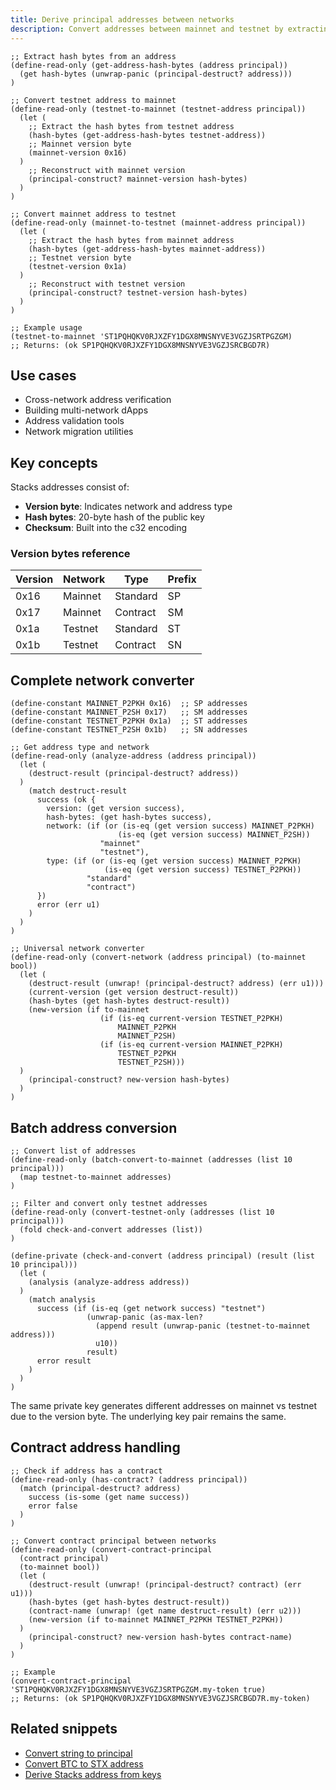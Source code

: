 ```yaml
---
title: Derive principal addresses between networks
description: Convert addresses between mainnet and testnet by extracting and reconstructing with different version bytes
---
```


```clarity
;; Extract hash bytes from an address
(define-read-only (get-address-hash-bytes (address principal))
  (get hash-bytes (unwrap-panic (principal-destruct? address)))
)

;; Convert testnet address to mainnet
(define-read-only (testnet-to-mainnet (testnet-address principal))
  (let (
    ;; Extract the hash bytes from testnet address
    (hash-bytes (get-address-hash-bytes testnet-address))
    ;; Mainnet version byte
    (mainnet-version 0x16)
  )
    ;; Reconstruct with mainnet version
    (principal-construct? mainnet-version hash-bytes)
  )
)

;; Convert mainnet address to testnet
(define-read-only (mainnet-to-testnet (mainnet-address principal))
  (let (
    ;; Extract the hash bytes from mainnet address
    (hash-bytes (get-address-hash-bytes mainnet-address))
    ;; Testnet version byte
    (testnet-version 0x1a)
  )
    ;; Reconstruct with testnet version
    (principal-construct? testnet-version hash-bytes)
  )
)

;; Example usage
(testnet-to-mainnet 'ST1PQHQKV0RJXZFY1DGX8MNSNYVE3VGZJSRTPGZGM)
;; Returns: (ok SP1PQHQKV0RJXZFY1DGX8MNSNYVE3VGZJSRCBGD7R)
```

## Use cases

- Cross-network address verification
- Building multi-network dApps
- Address validation tools
- Network migration utilities

## Key concepts

Stacks addresses consist of:

- **Version byte**: Indicates network and address type
- **Hash bytes**: 20-byte hash of the public key
- **Checksum**: Built into the c32 encoding

### Version bytes reference

| Version | Network | Type | Prefix |
|---------|---------|------|--------|
| 0x16 | Mainnet | Standard | SP |
| 0x17 | Mainnet | Contract | SM |
| 0x1a | Testnet | Standard | ST |
| 0x1b | Testnet | Contract | SN |

## Complete network converter

```clarity
(define-constant MAINNET_P2PKH 0x16)  ;; SP addresses
(define-constant MAINNET_P2SH 0x17)   ;; SM addresses  
(define-constant TESTNET_P2PKH 0x1a)  ;; ST addresses
(define-constant TESTNET_P2SH 0x1b)   ;; SN addresses

;; Get address type and network
(define-read-only (analyze-address (address principal))
  (let (
    (destruct-result (principal-destruct? address))
  )
    (match destruct-result
      success (ok {
        version: (get version success),
        hash-bytes: (get hash-bytes success),
        network: (if (or (is-eq (get version success) MAINNET_P2PKH)
                        (is-eq (get version success) MAINNET_P2SH))
                    "mainnet"
                    "testnet"),
        type: (if (or (is-eq (get version success) MAINNET_P2PKH)
                     (is-eq (get version success) TESTNET_P2PKH))
                 "standard"
                 "contract")
      })
      error (err u1)
    )
  )
)

;; Universal network converter
(define-read-only (convert-network (address principal) (to-mainnet bool))
  (let (
    (destruct-result (unwrap! (principal-destruct? address) (err u1)))
    (current-version (get version destruct-result))
    (hash-bytes (get hash-bytes destruct-result))
    (new-version (if to-mainnet
                    (if (is-eq current-version TESTNET_P2PKH)
                        MAINNET_P2PKH
                        MAINNET_P2SH)
                    (if (is-eq current-version MAINNET_P2PKH)
                        TESTNET_P2PKH
                        TESTNET_P2SH)))
  )
    (principal-construct? new-version hash-bytes)
  )
)
```

## Batch address conversion

```clarity
;; Convert list of addresses
(define-read-only (batch-convert-to-mainnet (addresses (list 10 principal)))
  (map testnet-to-mainnet addresses)
)

;; Filter and convert only testnet addresses
(define-read-only (convert-testnet-only (addresses (list 10 principal)))
  (fold check-and-convert addresses (list))
)

(define-private (check-and-convert (address principal) (result (list 10 principal)))
  (let (
    (analysis (analyze-address address))
  )
    (match analysis
      success (if (is-eq (get network success) "testnet")
                 (unwrap-panic (as-max-len? 
                   (append result (unwrap-panic (testnet-to-mainnet address)))
                   u10))
                 result)
      error result
    )
  )
)
```



<Callout title="Same key pair" type="info">
The same private key generates different addresses on mainnet vs testnet due to the version byte. The underlying key pair remains the same.
</Callout>

## Contract address handling

```clarity
;; Check if address has a contract
(define-read-only (has-contract? (address principal))
  (match (principal-destruct? address)
    success (is-some (get name success))
    error false
  )
)

;; Convert contract principal between networks
(define-read-only (convert-contract-principal 
  (contract principal) 
  (to-mainnet bool))
  (let (
    (destruct-result (unwrap! (principal-destruct? contract) (err u1)))
    (hash-bytes (get hash-bytes destruct-result))
    (contract-name (unwrap! (get name destruct-result) (err u2)))
    (new-version (if to-mainnet MAINNET_P2PKH TESTNET_P2PKH))
  )
    (principal-construct? new-version hash-bytes contract-name)
  )
)

;; Example
(convert-contract-principal 'ST1PQHQKV0RJXZFY1DGX8MNSNYVE3VGZJSRTPGZGM.my-token true)
;; Returns: (ok SP1PQHQKV0RJXZFY1DGX8MNSNYVE3VGZJSRCBGD7R.my-token)
```

## Related snippets

- [Convert string to principal](/resources/snippets/convert-string-to-principal)
- [Convert BTC to STX address](/resources/snippets/convert-btc-to-stx-address)
- [Derive Stacks address from keys](/resources/snippets/derive-stacks-address-from-keys)